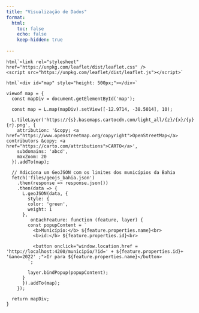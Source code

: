 ```yaml
---
title: "Visualização de Dados"
format:
  html:
    toc: false
    echo: false
    keep-hidden: true
    
---
```


```ojs

html`<link rel="stylesheet" href="https://unpkg.com/leaflet/dist/leaflet.css" />
<script src="https://unpkg.com/leaflet/dist/leaflet.js"></script>`

html`<div id="map" style="height: 500px;"></div>`

viewof map = {
  const mapDiv = document.getElementById('map');
  
  const map = L.map(mapDiv).setView([-12.9714, -38.5014], 10);

  L.tileLayer('https://{s}.basemaps.cartocdn.com/light_all/{z}/{x}/{y}{r}.png', {
	attribution: '&copy; <a href="https://www.openstreetmap.org/copyright">OpenStreetMap</a> contributors &copy; <a href="https://carto.com/attributions">CARTO</a>',
	subdomains: 'abcd',
	maxZoom: 20
  }).addTo(map);

  // Adiciona um GeoJSON com os limites dos municípios da Bahia
  fetch('files/geojs_bahia.json') 
    .then(response => response.json())
    .then(data => {
      L.geoJSON(data, {
        style: {
        color: 'green', 
        weight: 1 
      },
         onEachFeature: function (feature, layer) {
        const popupContent = `
          <b>Município:</b> ${feature.properties.name}<br>
          <b>id:</b> ${feature.properties.id}<br>
           
          <button onclick="window.location.href = 'http://localhost:4200/municipio/?id=' + ${feature.properties.id}+ '&ano=2022' ;">Ir para ${feature.properties.name}</button>
        `;
        
        layer.bindPopup(popupContent);
      }
      }).addTo(map);
    });

  return mapDiv;
}
```
